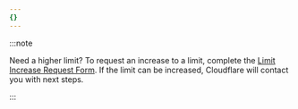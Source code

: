```yaml
---
{}
---
```


:::note

Need a higher limit? To request an increase to a limit, complete the [Limit Increase Request Form](https://forms.gle/ukpeZVLWLnKeixDu7). If the limit can be increased, Cloudflare will contact you with next steps.

:::

